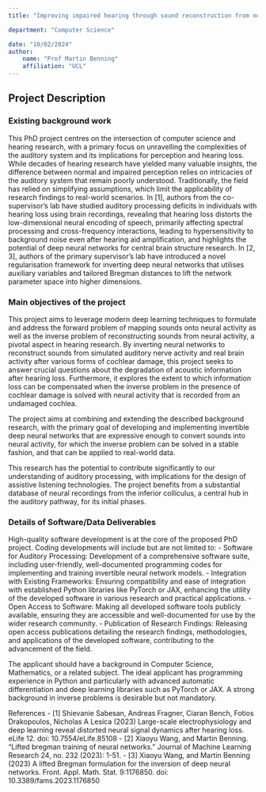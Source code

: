 ```yaml
---
title: "Improving impaired hearing through sound reconstruction from neural activity patterns"

department: "Computer Science"

date: "10/02/2024"
author: 
    name: "Prof Martin Benning"
    affiliation: "UCL"
---
```

## Project Description

### Existing background work


This PhD project centres on the intersection of computer science and hearing research, with a primary focus on unravelling the complexities of the auditory system and its implications for perception and hearing loss. While decades of hearing research have yielded many valuable insights, the difference between normal and impaired perception relies on intricacies of the auditory system that remain poorly understood. Traditionally, the field has relied on simplifying assumptions, which limit the applicability of research findings to real-world scenarios. 
In [1], authors from the co-supervisor’s lab have studied auditory processing deficits in individuals with hearing loss using brain recordings, revealing that hearing loss distorts the low-dimensional neural encoding of speech, primarily affecting spectral processing and cross-frequency interactions, leading to hypersensitivity to background noise even after hearing aid amplification, and highlights the potential of deep neural networks for central brain structure research. In [2, 3], authors of the primary supervisor’s lab have introduced a novel regularisation framework for inverting deep neural networks that utilises auxiliary variables and tailored Bregman distances to lift the network parameter space into higher dimensions. 

### Main objectives of the project

This project aims to leverage modern deep learning techniques to formulate and address the forward problem of mapping sounds onto neural activity as well as the inverse problem of reconstructing sounds from neural activity, a pivotal aspect in hearing research. By inverting neural networks to reconstruct sounds from simulated auditory nerve activity and real brain activity after various forms of cochlear damage, this project seeks to answer crucial questions about the degradation of acoustic information after hearing loss. Furthermore, it explores the extent to which information loss can be compensated when the inverse problem in the presence of cochlear damage is solved with neural activity that is recorded from an undamaged cochlea. 

The project aims at combining and extending the described background research, with the primary goal of developing and implementing invertible deep neural networks that are expressive enough to convert sounds into neural activity, for which the inverse problem can be solved in a stable fashion, and that can be applied to real-world data.

This research has the potential to contribute significantly to our understanding of auditory processing, with implications for the design of assistive listening technologies. The project benefits from a substantial database of neural recordings from the inferior colliculus, a central hub in the auditory pathway, for its initial phases. 

### Details of Software/Data Deliverables

High-quality software development is at the core of the proposed PhD project. Coding developments will include but are not limited to: 
- Software for Auditory Processing: Development of a comprehensive software suite, including user-friendly, well-documented programming codes for implementing and training invertible neural network models.
- Integration with Existing Frameworks: Ensuring compatibility and ease of integration with established Python libraries like PyTorch or JAX, enhancing the utility of the developed software in various research and practical applications.
- Open Access to Software: Making all developed software tools publicly available, ensuring they are accessible and well-documented for use by the wider research community.
- Publication of Research Findings: Releasing open access publications detailing the research findings, methodologies, and applications of the developed software, contributing to the advancement of the field.

The applicant should have a background in Computer Science, Mathematics, or a related subject. The ideal applicant has programming experience in Python and particularly with advanced automatic differentiation and deep learning libraries such as PyTorch or JAX. A strong background in inverse problems is desirable but not mandatory.

References
- [1]	Shievanie Sabesan, Andreas Fragner, Ciaran Bench, Fotios Drakopoulos, Nicholas A Lesica (2023) Large-scale electrophysiology and deep learning reveal distorted neural signal dynamics after hearing loss. eLife 12. doi: 10.7554/eLife.85108 
- [2]	Xiaoyu Wang, and Martin Benning. "Lifted bregman training of neural networks." Journal of Machine Learning Research 24, no. 232 (2023): 1-51.
- [3]	Xiaoyu Wang, and Martin Benning (2023) A lifted Bregman formulation for the inversion of deep neural networks. Front. Appl. Math. Stat. 9:1176850. doi: 10.3389/fams.2023.1176850
